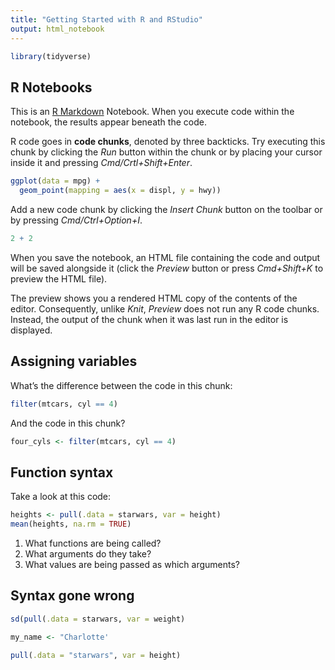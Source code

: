 ```yaml
---
title: "Getting Started with R and RStudio"
output: html_notebook
---
```


```r
library(tidyverse)
```

## R Notebooks

This is an [R Markdown](http://rmarkdown.rstudio.com) Notebook. When you execute code within the notebook, the results appear beneath the code. 

R code goes in **code chunks**, denoted by three backticks. Try executing this chunk by clicking the *Run* button within the chunk or by placing your cursor inside it and pressing *Cmd/Crtl+Shift+Enter*. 

```r
ggplot(data = mpg) +
  geom_point(mapping = aes(x = displ, y = hwy))
```

Add a new code chunk by clicking the *Insert Chunk* button on the toolbar or by pressing *Cmd/Ctrl+Option+I*.

```r
2 + 2
```

When you save the notebook, an HTML file containing the code and output will be saved alongside it (click the *Preview* button or press *Cmd+Shift+K* to preview the HTML file). 

The preview shows you a rendered HTML copy of the contents of the editor. Consequently, unlike *Knit*, *Preview* does not run any R code chunks. Instead, the output of the chunk when it was last run in the editor is displayed.

## Assigning variables

What's the difference between the code in this chunk:
```r
filter(mtcars, cyl == 4)
```

And the code in this chunk?
```r
four_cyls <- filter(mtcars, cyl == 4)
```

## Function syntax

Take a look at this code: 

```r
heights <- pull(.data = starwars, var = height)
mean(heights, na.rm = TRUE)
```

1. What functions are being called?
2. What arguments do they take?
3. What values are being passed as which arguments?

## Syntax gone wrong

```r
sd(pull(.data = starwars, var = weight) 
```

```r
my_name <- "Charlotte'
```

```r
pull(.data = "starwars", var = height)
```
